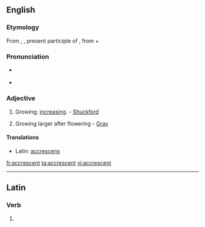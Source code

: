 ==English==

===Etymology===
From {{etyl|la|en}} {{term|accrescens|lang=la}}, {{term|accrescentis|lang=la}}, present participle of {{term|accresco|accrescere|lang=la}}, from {{term|ad|lang=la}} + {{term|cresco|crescere|lang=la|to grow}}

===Pronunciation===
* {{a|RP}} {{IPA|/əˈkɹɛsənt/}}
*{{audio|en-us-accrescent.ogg|Audio (US)}}

===Adjective===
{{en-adj}}

# Growing; [[increasing]]. - [[Shuckford]]
# {{botany}} Growing larger after flowering - [[Gray]]

====Translations====
* Latin: [[accrescens]]

[[fr:accrescent]]
[[ta:accrescent]]
[[vi:accrescent]]

----
==Latin==

===Verb===
{{la-verb-form|accrescent}}

# {{conjugation of|accresco|accrescō|3|p|fut|act|ind|lang=la}}
{{count page|[[Wiktionary:Page count]]}}
{{rfc-auto}}